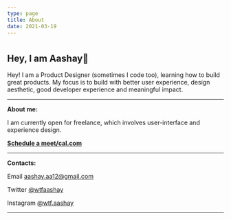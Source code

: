 ```yaml
---
type: page
title: About
date: 2021-03-19
---
```


# 

<div>
<h2> Hey, I am Aashay👋 </h2>




  <p>Hey! I am a Product Designer (sometimes I code too), learning how to build great
  products. My focus is to build with better user experience, design aesthetic,
  good developer experience and meaningful impact.</p>


</div>

---
**About me:**


I am currently open for freelance, which involves user-interface and experience design.

[**Schedule a meet/cal.com**](cal.com)




---
**Contacts:**

Email aashay.aa12@gmail.com

Twitter [@wtfaashay](https://twitter.com/wtfaashay)

Instagram [@wtf.aashay](https://instagram.com/wtf.aashay)

---